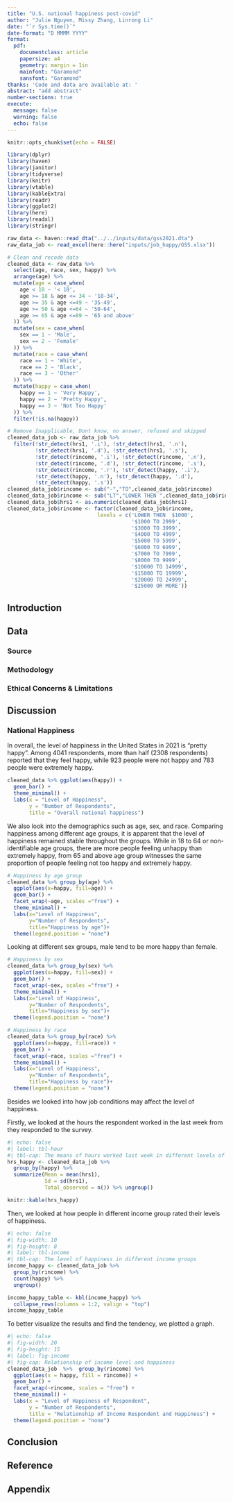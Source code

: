 ```yaml
---
title: "U.S. national happiness post-covid"
author: "Julie Nguyen, Missy Zhang, Linrong Li"
date: "`r Sys.time()`"
date-format: "D MMMM YYYY"
format:
  pdf:
    documentclass: article
    papersize: a4
    geometry: margin = 1in
    mainfont: "Garamond"
    sansfont: "Garamond"
thanks: 'Code and data are available at: '
abstract: "add abstract"
number-sections: true
execute: 
  message: false
  warning: false
  echo: false
---
```


```r
knitr::opts_chunk$set(echo = FALSE)

library(dplyr)
library(haven)
library(janitor)
library(tidyverse)
library(knitr)
library(vtable)
library(kableExtra)
library(readr)
library(ggplot2)
library(here)
library(readxl)
library(stringr)

raw_data <- haven::read_dta("../../inputs/data/gss2021.dta")
raw_data_job <- read_excel(here::here("inputs/job_happy/GSS.xlsx"))

# Clean and recode data
cleaned_data <- raw_data %>% 
  select(age, race, sex, happy) %>% 
  arrange(age) %>% 
  mutate(age = case_when(
    age < 18 ~ '< 18',
    age >= 18 & age <= 34 ~ '18-34',
    age >= 35 & age <=49 ~ '35-49',
    age >= 50 & age <=64 ~ '50-64',
    age >= 65 & age <=89 ~ '65 and above'
  )) %>% 
  mutate(sex = case_when(
    sex == 1 ~ 'Male',
    sex == 2 ~ 'Female'
  )) %>% 
  mutate(race = case_when(
    race == 1 ~ 'White',
    race == 2 ~ 'Black',
    race == 3 ~ 'Other'
  )) %>% 
  mutate(happy = case_when(
    happy == 1 ~ 'Very Happy',
    happy == 2 ~ 'Pretty Happy',
    happy == 3 ~ 'Not Too Happy'
  )) %>% 
  filter(!is.na(happy))

# Remove Inapplicable, Dont know, no answer, refused and skipped
cleaned_data_job <- raw_data_job %>% 
  filter(!str_detect(hrs1, '.i'), !str_detect(hrs1, '.n'), 
         !str_detect(hrs1, '.d'), !str_detect(hrs1, '.s'),
         !str_detect(rincome, '.i'), !str_detect(rincome, '.n'), 
         !str_detect(rincome, '.d'), !str_detect(rincome, '.s'),
         !str_detect(rincome, '.r'), !str_detect(happy, '.i'),
         !str_detect(happy, '.n'), !str_detect(happy, '.d'),
         !str_detect(happy, '.s'))
cleaned_data_job$rincome <- sub("-","TO",cleaned_data_job$rincome)
cleaned_data_job$rincome <- sub("LT","LOWER THEN ",cleaned_data_job$rincome)
cleaned_data_job$hrs1 <- as.numeric(cleaned_data_job$hrs1)
cleaned_data_job$rincome <- factor(cleaned_data_job$rincome,
                             levels = c('LOWER THEN  $1000',
                                        '$1000 TO 2999',
                                        '$3000 TO 3999',
                                        '$4000 TO 4999',
                                        '$5000 TO 5999',
                                        '$6000 TO 6999',
                                        '$7000 TO 7999',
                                        '$8000 TO 9999',
                                        '$10000 TO 14999',
                                        '$15000 TO 19999',
                                        '$20000 TO 24999',
                                        '$25000 OR MORE'))
```

## Introduction

## Data

### Source

### Methodology

### Ethical Concerns & Limitations

## Discussion

### National Happiness

In overall, the level of happiness in the United States in 2021 is "pretty happy". Among 4041 respondents, more than half (2308 respondents) reported that they feel happy, while 923 people were not happy and 783 people were extremely happy.

```r
cleaned_data %>% ggplot(aes(happy)) +
  geom_bar() +
  theme_minimal() +
  labs(x = "Level of Happiness",
       y = "Number of Respondents",
       title = "Overall national happiness")
```

We also look into the demographics such as age, sex, and race. Comparing happiness among different age groups, it is apparent that the level of happiness remained stable throughout the groups. While in 18 to 64 or non-identifiable age groups, there are more people feeling unhappy than extremely happy, from 65 and above age group witnesses the same proportion of people feeling not too happy and extremely happy.

```r
# Happiness by age group
cleaned_data %>% group_by(age) %>% 
  ggplot(aes(x=happy, fill=age)) +
  geom_bar() +
  facet_wrap(~age, scales ="free") +
  theme_minimal() +
  labs(x="Level of Happiness",
       y="Number of Respondents",
       title="Happiness by age")+
  theme(legend.position = "none")
```

Looking at different sex groups, male tend to be more happy than female.

```r
# Happiness by sex
cleaned_data %>% group_by(sex) %>% 
  ggplot(aes(x=happy, fill=sex)) +
  geom_bar() +
  facet_wrap(~sex, scales ="free") +
  theme_minimal() +
  labs(x="Level of Happiness",
       y="Number of Respondents",
       title="Happiness by sex")+
  theme(legend.position = "none")
```

```r
# Happiness by race
cleaned_data %>% group_by(race) %>% 
  ggplot(aes(x=happy, fill=race)) +
  geom_bar() +
  facet_wrap(~race, scales ="free") +
  theme_minimal() +
  labs(x="Level of Happiness",
       y="Number of Respondents",
       title="Happiness by race")+
  theme(legend.position = "none")
```

Besides we looked into how job conditions may affect the level of happiness.

Firstly, we looked at the hours the respondent worked in the last week from they responded to the survey.

```r
#| echo: false
#| label: tbl-hour
#| tbl-cap: The means of hours worked last week in different levels of happiness
hrs_happy <- cleaned_data_job %>% 
  group_by(happy) %>% 
  summarize(Mean = mean(hrs1),
            Sd = sd(hrs1),
            Total_observed = n()) %>% ungroup()

knitr::kable(hrs_happy)
```

Then, we looked at how people in different income group rated their levels of happiness.

```r
#| echo: false
#| fig-width: 10
#| fig-height: 8
#| label: tbl-income
#| tbl-cap: The level of happiness in different income groups
income_happy <- cleaned_data_job %>%
  group_by(rincome) %>%
  count(happy) %>%
  ungroup()

income_happy_table <- kbl(income_happy) %>%
  collapse_rows(columns = 1:2, valign = "top")
income_happy_table
```

To better visualize the results and find the tendency, we plotted a graph.

```r
#| echo: false
#| fig-width: 20
#| fig-height: 15
#| label: fig-income
#| fig-cap: Relationship of income level and happiness
cleaned_data_job  %>%  group_by(rincome) %>% 
  ggplot(aes(x = happy, fill = rincome)) + 
  geom_bar() +
  facet_wrap(~rincome, scales = "free") +
  theme_minimal() + 
  labs(x = "Level of Happiness of Respondent", 
       y = "Number of Respondents",
       title = "Relationship of Income Respondent and Happiness") + 
  theme(legend.position = "none")
```

## Conclusion

## Reference

## Appendix
